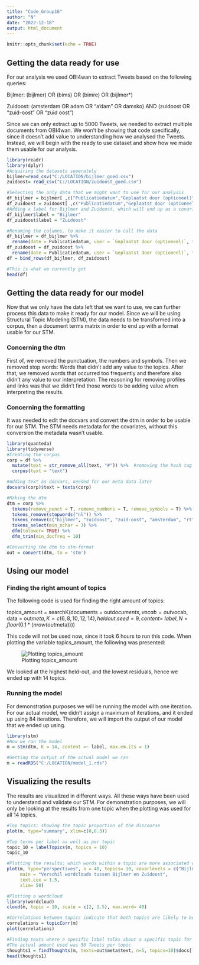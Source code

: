 ```yaml
---
title: "Code_Group16"
author: "N"
date: "2022-12-18"
output: html_document
---
```


```r
knitr::opts_chunk$set(echo = TRUE)
```

## Getting the data ready for use

For our analysis we used OBI4wan to extract Tweets based on the following queries:

Bijlmer: (bijlmer) OR (bims) OR (bimre) OR (bijlmer\*)

Zuidoost: (amsterdam OR adam OR "a'dam" OR damsko) AND (zuidoost OR "zuid-oost" OR "zuid oost")

Since we can only extract up to 5000 Tweets, we needed to extract multiple documents from OBI4wan. We won't be showing that code specifically, since it doesn't add value to understanding how we analysed the Tweets. Instead, we will begin with the ready to use dataset and show how we made them usable for our analysis.

```r
library(readr)
library(dplyr)
#Acquiring the datasets seperately
bijlmer=read_csv("C:/LOCATION/bijlmer_goed.csv")
zuidoost= read_csv("C:/LOCATION/zuidoost_goed.csv")

#Selecting the only data that we might want to use for our analysis
df_bijlmer = bijlmer[ ,c("Publicatiedatum","Geplaatst door (optioneel)", "Bericht")]
df_zuidoost = zuidoost[ ,c("Publicatiedatum","Geplaatst door (optioneel)", "Bericht")]
#Adding a label for Bijlmer and Zuidoost, which will end up as a covariate
df_bijlmer$label = "Bijlmer"
df_zuidoost$label = "Zuidoost"

#Renaming the columns, to make it easier to call the data
df_bijlmer = df_bijlmer %>%
  rename(date = Publicatiedatum, user = `Geplaatst door (optioneel)`, text = Bericht)
df_zuidoost = df_zuidoost %>%
  rename(date = Publicatiedatum, user = `Geplaatst door (optioneel)`, text = Bericht)
df = bind_rows(df_bijlmer, df_zuidoost)

#This is what we currently got
head(df)

```

## Getting the data ready for our model

Now that we only have the data left that we want to use, we can further process this data to make it ready for our model. Since we will be using Structural Topic Modeling (STM), the data needs to be transformed into a corpus, then a document terms matrix in order to end up with a format usable for our STM.

### Concerning the dtm

First of, we removed the punctuation, the numbers and symbols. Then we removed stop words: Words that didn't add any value to the topics. After that, we removed words that occurred too frequently and therefore also didn't any value to our interpretation. The reasoning for removing profiles and links was that we didn't find those words to be adding value when interpreting the results.

### Concerning the formatting

It was needed to edit the docvars and convert the dtm in order to be usable for our STM. The STM needs metadata for the covariates, without this conversion the metadata wasn't usable.

```r
library(quanteda)
library(tidyverse)
#Creating the corpus
corp = df %>%
  mutate(text = str_remove_all(text, "#")) %>%  #removing the hash tag for conformity
  corpus(text = "text")

#Adding text as docvars, needed for our meta data later
docvars(corp)$text = texts(corp)

#Making the dtm
dtm = corp %>%
  tokens(remove_punct = T, remove_numbers = T, remove_symbols = T) %>%
  tokens_remove(stopwords("nl")) %>%
  tokens_remove(c("bijlmer", "zuidoost", "zuid-oost", "amsterdam", "rt", "@*", "https//www.*"))%>%
  tokens_select(min_nchar = 3) %>%
  dfm(tolower= TRUE) %>%
  dfm_trim(min_docfreq = 10)

#Converting the dtm to stm-format
out = convert(dtm, to = 'stm')

```

## Using our model

### Finding the right amount of topics

The following code is used for finding the right amount of topics:

topics_amount = searchK(documents = out$documents, vocab = out$vocab, data = out$meta, K = c(6, 8, 10, 12, 14), heldout.seed = 9, content=~ label, N = floor(0.1 * (nrow(out$meta))))

This code will not be used now, since it took 6 hours to run this code. When plotting the variable topics_amount, the following was presented:

![Plotting topics_amount](C:/Users/LOCATION/topics_amount.jpg.jpg)

We looked at the highest held-out, and the lowest residuals, hence we ended up with 14 topics.

### Running the model

For demonstration purposes we will be running the model with one iteration. For our actual model, we didn't assign a maximum of iterations, and it ended up using 84 iterations. Therefore, we will import the output of our model that we ended up using.

```r
library(stm)
#How we ran the model
m = stm(dtm, K = 14, content =~ label, max.em.its = 1)

#Getting the output of the actual model we ran
m = readRDS("C:/LOCATION/model_1.rds")


```

## Visualizing the results

The results are visualized in different ways. All these ways have been used to understand and validate our STM. For demonstration purposes, we will only be looking at the results from one topic when the plotting was used for all 14 topics.

```r
#Top topics: showing the topic proportion of the discourse
plot(m, type="summary", xlim=c(0,0.3))

#Top terms per label as well as per topic
topic_10 = labelTopics(m, topics = 10)
topic_10

#Plotting the results: which words within a topic are more associated with one covariate value versus another
plot(m, type="perspectives", n = 40, topics= 10, covarlevels = c("Bijlmer", "Zuidoost"), 
     main = "Verschil wordclouds tussen Bijlmer en Zuidoost",
     text.cex = 1.5,
     xlim= 50)

#Plotting a wordcloud
library(wordcloud)
cloud(m, topic = 10, scale = c(2, 1.5), max.word= 40)

#Correlations between topics indicate that both topics are likely to be discusses within a document
correlations = topicCorr(m)
plot(correlations)

#Finding texts where a specific label talks about a specific topic for validation of the topics
#The actual amount used was 50 Tweets per topic
thoughts1 = findThoughts(m, texts=out$meta$text, n=5, topics=10)$docs[[1]]
head(thoughts1)

```
